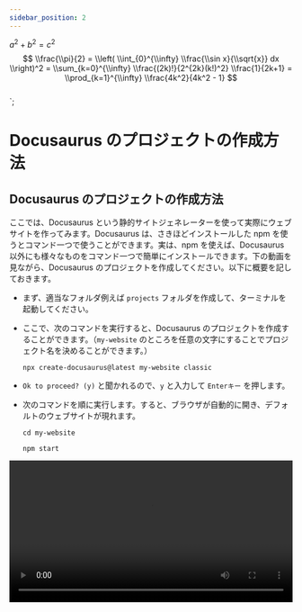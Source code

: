 ```yaml
---
sidebar_position: 2
---
```


$a^2 + b^2 = c^2$
$$
  \\frac{\\pi}{2} =
  \\left( \\int_{0}^{\\infty} \\frac{\\sin x}{\\sqrt{x}} dx \\right)^2 =
  \\sum_{k=0}^{\\infty} \\frac{(2k)!}{2^{2k}(k!)^2} \\frac{1}{2k+1} =
  \\prod_{k=1}^{\\infty} \\frac{4k^2}{4k^2 - 1}
$$\
`;

# Docusaurus のプロジェクトの作成方法

## Docusaurus のプロジェクトの作成方法

ここでは、Docusaurus という静的サイトジェネレーターを使って実際にウェブサイトを作ってみます。Docusaurus は、さきほどインストールした npm を使うとコマンド一つで使うことができます。実は、npm を使えば、Docusaurus 以外にも様々なものをコマンド一つで簡単にインストールできます。下の動画を見ながら、Docusaurus のプロジェクトを作成してください。以下に概要を記しておきます。

- まず、適当なフォルダ例えば `projects` フォルダを作成して、ターミナルを起動してください。

- ここで、次のコマンドを実行すると、Docusaurus のプロジェクトを作成することができます。（`my-website` のところを任意の文字にすることでプロジェクト名を決めることができます。）

  ```shell
  npx create-docusaurus@latest my-website classic
  ```

- `Ok to proceed? (y)` と聞かれるので、`y` と入力して `Enterキー` を押します。

- 次のコマンドを順に実行します。すると、ブラウザが自動的に開き、デフォルトのウェブサイトが現れます。

  ```shell
  cd my-website
  ```

  ```shell
  npm start
  ```

<video src={installDocusaurus} controls width="100%" />

## Docusaurus の編集方法

ここでは、Docusaurus を実際に編集してみます。

- まず、ターミナル上で `Ctrlキー` と `C` を同時に押して、先程起動した Docusaurus のサーバーを終了してください。

- 次に、先程作成した Docusaurus のプロジェクトフォルダを VSCode で開きます。

- ターミナルを起動します。

- もう一度次のコマンドを実行して、Docusaurus のサーバーを起動します。先程のようにブラウザが自動的に開きます。

  ```shell
  npm start
  ```

- では、実際に編集してみましょう。今回は、チュートリアルのはじめのページを編集してみます。`docs` ファルダの中の `intro.md` というフォルダを開いて、上から 5 行目の `# Tutorial Intro` というところを `# Hello from Docusaurus` と書き換えてみましょう。（先頭に `#` と書いてあるのは、ここは見出しだという命令です。実は、Docusaurus は Markdown という非常に簡単な形式で書くことができます。）ブラウザを見ると、自動で編集した内容がプレビューされているはずです。

<video src={editDocusaurus} controls width="100%" />

:::info
先程、Docusaurus は Markdown という形式で書くことができると書きました。ここで、Markdown 記法について少し紹介しておきます。より詳しいことは、自分で調べてみてください。

1.  `#` と書くことで見出しを書くことができます。

    <InteractiveCodeEditor
      language="markdown"
      defaultValue={"# レベル 1 の見出し"}
    />

1.  `##` は `#` の一個下の見出しです。

    <InteractiveCodeEditor
      language="markdown"
      defaultValue={"## レベル 2 の見出し"}
    />

1.  `**` で強調することができます。

    <InteractiveCodeEditor language="markdown" defaultValue={"**強調**"} />

1.  `>` とすることで引用することができます。

    <InteractiveCodeEditor language="markdown" defaultValue={"> 引用"} />

1.  箇条書きは次のようにして書けます。

    <InteractiveCodeEditor
      language="markdown"
      defaultValue={"- アイテム 1\n- アイテム 2\n- アイテム 3"}
    />

1.  番号付き箇条書きは次のようにして書けます。

    <InteractiveCodeEditor
      language="markdown"
      defaultValue={"1.  アイテム 1\n1.  アイテム 2\n1.  アイテム 3"}
    />

1.  バッククォート（ `` ` `` ）で囲むことでインラインコードを表示することができます。

    <InteractiveCodeEditor
      language="markdown"
      defaultValue={"`コードテキスト`"}
    />

1.  バッククォート 3 つで、コードブロックを表示することができます。

    <InteractiveCodeEditor
      language="markdown"
      defaultValue={'```python\nprint("Hello World!")\n```'}
    />

1.  リンクは次のようにして表すことができます。

    <InteractiveCodeEditor
      language="markdown"
      defaultValue={
        "[Introduction to Algorithms](https://sikepuri-algorithm.github.io/)"
      }
    />

1.  画像は次のようにして表示することができます。もちろんローカル上のファイルも扱えます。

    <InteractiveCodeEditor
      language="markdown"
      defaultValue={
        "![Introduction to Algorithms](https://sikepuri-algorithm.github.io/img/favicon.ico)"
      }
    />

1.  実は、Markdown の中には HTML も書くことができます。

    <InteractiveCodeEditor
      language="markdown"
      defaultValue={'<button type="button">ボタン</button>'}
    />

1.  多くの場合、数式を書くこともできます。

    <InteractiveCodeEditor
      language="markdown"
      defaultValue={defaultMathValue}
    />

:::

:::info
実は、Docusaurus は Markdown だけでなく MDX でも書くことができます。MDX は、Markdown の中で JSX 記法 を使えるものです。JSX 記法 は、JavaScript の中に HTML を書くことができるものですが、JavaScript や HTML の知識が必要になるので、自分で調べてみてください。

JavaScript を文書の中に書くことができるので、例えば次のような表現が可能です。

```mdx live
<>{2 * Math.PI}</>
```

ちなみに、このシケプリではライフゲームのコンポーネントを作ったので、それを使うときはファイルの先頭で次のようにインポートしてから、次のように書くだけでライフゲームを表示できます（笑）

```markdown
import LifeGame from "@site/src/components/LifeGame/LifeGame";
```

```mdx live
<LifeGame />
```

:::

:::tip
Docusaurus で数式を表示するには、以下のようにします。[Docusaurus の公式サイトの説明](https://docusaurus.io/docs/markdown-features/math-equations)を参考にしてください。

1.  ターミナルで以下を実行して、プラグインをインストールします。

    ```shell
    npm install --save remark-math@3 rehype-katex@5 hast-util-is-element@1.1.0
    ```

1.  `docusaurus.config.js` の先頭に以下を追記します。これで、数式のプラグインがインポートできます。

    ```javascript title="docusaurus.config.js"
    const math = require("remark-math");
    const katex = require("rehype-katex");
    ```

1.  `presets` オプションに以下を追記します。`docs` の中などに書くと良いでしょう。これで、`docs` の中でプラグインを使えます。

    ```javascript title="docusaurus.config.js"
    remarkPlugins: [math],
    rehypePlugins: [katex],
    ```

1.  以下のようにスタイルシートの設定を追記します。

    ```javascript title="docusaurus.config.js"
    stylesheets: [
      {
        href: 'https://cdn.jsdelivr.net/npm/katex@0.13.24/dist/katex.min.css',
        type: 'text/css',
        integrity:
          'sha384-odtC+0UGzzFL/6PNoE8rX/SPcQDXBJ+uRepguP4QkPCm2LBxH3FA3y+fKSiJ+AmM',
        crossorigin: 'anonymous',
      },
    ],
    ```

以上のようにすると、次のようになります。よく分からなければ、以下を自分の `docusaurus.config.js` に貼り付けると良いでしょう。

```javascript title="docusaurus.config.js"
// @ts-check
// Note: type annotations allow type checking and IDEs autocompletion

// highlight-start
const math = require("remark-math");
const katex = require("rehype-katex");
// highlight-end
const lightCodeTheme = require("prism-react-renderer/themes/github");
const darkCodeTheme = require("prism-react-renderer/themes/dracula");

/** @type {import('@docusaurus/types').Config} */
const config = {
  title: "My Site",
  tagline: "Dinosaurs are cool",
  url: "https://your-docusaurus-test-site.com",
  baseUrl: "/",
  onBrokenLinks: "throw",
  onBrokenMarkdownLinks: "warn",
  favicon: "img/favicon.ico",

  // GitHub pages deployment config.
  // If you aren't using GitHub pages, you don't need these.
  organizationName: "facebook", // Usually your GitHub org/user name.
  projectName: "docusaurus", // Usually your repo name.

  // Even if you don't use internalization, you can use this field to set useful
  // metadata like html lang. For example, if your site is Chinese, you may want
  // to replace "en" with "zh-Hans".
  i18n: {
    defaultLocale: "en",
    locales: ["en"],
  },

  presets: [
    [
      "classic",
      /** @type {import('@docusaurus/preset-classic').Options} */
      ({
        docs: {
          sidebarPath: require.resolve("./sidebars.js"),
          // Please change this to your repo.
          // Remove this to remove the "edit this page" links.
          editUrl:
            "https://github.com/facebook/docusaurus/tree/main/packages/create-docusaurus/templates/shared/",
          // highlight-start
          remarkPlugins: [math],
          rehypePlugins: [katex],
          // highlight-end
        },
        blog: {
          showReadingTime: true,
          // Please change this to your repo.
          // Remove this to remove the "edit this page" links.
          editUrl:
            "https://github.com/facebook/docusaurus/tree/main/packages/create-docusaurus/templates/shared/",
        },
        theme: {
          customCss: require.resolve("./src/css/custom.css"),
        },
      }),
    ],
  ],
  // highlight-start
  stylesheets: [
    {
      href: "https://cdn.jsdelivr.net/npm/katex@0.13.24/dist/katex.min.css",
      type: "text/css",
      integrity:
        "sha384-odtC+0UGzzFL/6PNoE8rX/SPcQDXBJ+uRepguP4QkPCm2LBxH3FA3y+fKSiJ+AmM",
      crossorigin: "anonymous",
    },
  ],
  // highlight-end

  themeConfig:
    /** @type {import('@docusaurus/preset-classic').ThemeConfig} */
    ({
      navbar: {
        title: "My Site",
        logo: {
          alt: "My Site Logo",
          src: "img/logo.svg",
        },
        items: [
          {
            type: "doc",
            docId: "intro",
            position: "left",
            label: "Tutorial",
          },
          { to: "/blog", label: "Blog", position: "left" },
          {
            href: "https://github.com/facebook/docusaurus",
            label: "GitHub",
            position: "right",
          },
        ],
      },
      footer: {
        style: "dark",
        links: [
          {
            title: "Docs",
            items: [
              {
                label: "Tutorial",
                to: "/docs/intro",
              },
            ],
          },
          {
            title: "Community",
            items: [
              {
                label: "Stack Overflow",
                href: "https://stackoverflow.com/questions/tagged/docusaurus",
              },
              {
                label: "Discord",
                href: "https://discordapp.com/invite/docusaurus",
              },
              {
                label: "Twitter",
                href: "https://twitter.com/docusaurus",
              },
            ],
          },
          {
            title: "More",
            items: [
              {
                label: "Blog",
                to: "/blog",
              },
              {
                label: "GitHub",
                href: "https://github.com/facebook/docusaurus",
              },
            ],
          },
        ],
        copyright: `Copyright © ${new Date().getFullYear()} My Project, Inc. Built with Docusaurus.`,
      },
      prism: {
        theme: lightCodeTheme,
        darkTheme: darkCodeTheme,
      },
    }),
};

module.exports = config;
```

:::
